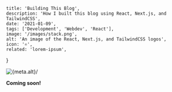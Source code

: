 
    title: 'Building This Blog',
    description: 'How I built this blog using React, Next.js, and TailwindCSS',
    date: '2021-01-09',
    tags: ['Development', 'Webdev', 'React'],
    image: '/images/stack.png',
    alt: 'An image of the React, Next.js, and TailwindCSS logos',
    icon: '⚛️',
    related: 'lorem-ipsum',
}


<img className="mx-auto" src={meta.image} alt={meta.alt}/>

**Coming soon!**
